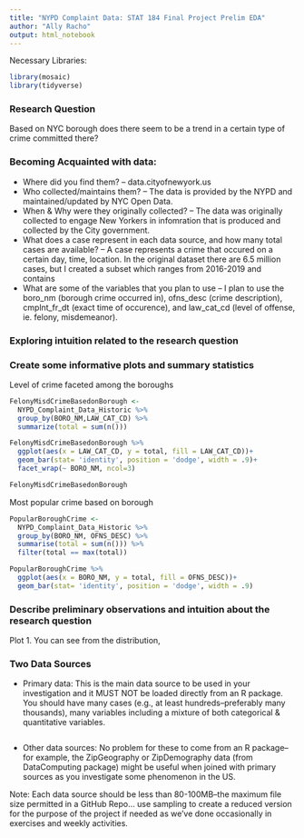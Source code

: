 ```yaml
---
title: "NYPD Complaint Data: STAT 184 Final Project Prelim EDA" 
author: "Ally Racho"
output: html_notebook
---
```


Necessary Libraries:
```r
library(mosaic)
library(tidyverse)
```


### Research Question

Based on NYC borough does there seem to be a trend in a certain type of crime committed there?


### Becoming Acquainted with data:
-  Where did you find them? 
  -- data.cityofnewyork.us
-  Who collected/maintains them? 
  -- The data is provided by the NYPD and maintained/updated by NYC Open Data.
-  When & Why were they originally collected?
  -- The data was originally collected to engage New Yorkers in infomration that is produced and collected by the City government. 
-  What does a case represent in each data source, and how many total cases are available?
  -- A case represents a crime that occured on a certain day, time, location. In the original dataset there are 6.5 million cases, but I created a subset which ranges from 2016-2019 and contains 
-  What are some of the variables that you plan to use
  -- I plan to use the boro_nm (borough crime occurred in), ofns_desc (crime description), cmplnt_fr_dt (exact time of occurence), and law_cat_cd (level of offense, ie. felony, misdemeanor).


### Exploring intuition related to the research question




### Create some informative plots and summary statistics 

Level of crime faceted among the boroughs
```r
FelonyMisdCrimeBasedonBorough <-
  NYPD_Complaint_Data_Historic %>%
  group_by(BORO_NM,LAW_CAT_CD) %>%
  summarize(total = sum(n()))

FelonyMisdCrimeBasedonBorough %>%
  ggplot(aes(x = LAW_CAT_CD, y = total, fill = LAW_CAT_CD))+
  geom_bar(stat= 'identity', position = 'dodge', width = .9)+
  facet_wrap(~ BORO_NM, ncol=3)

FelonyMisdCrimeBasedonBorough
```

Most popular crime based on borough
```r
PopularBoroughCrime <-
  NYPD_Complaint_Data_Historic %>%
  group_by(BORO_NM, OFNS_DESC) %>%
  summarise(total = sum(n())) %>%
  filter(total == max(total))

PopularBoroughCrime %>%
  ggplot(aes(x = BORO_NM, y = total, fill = OFNS_DESC))+
  geom_bar(stat= 'identity', position = 'dodge', width = .9)
```



### Describe preliminary observations and intuition about the research question
Plot 1. You can see from the distribution, 


### Two Data Sources
- Primary data:  This is the main data source to be used in your investigation and it MUST NOT be loaded directly from an R package. You should have many cases (e.g., at least hundreds--preferably many thousands), many variables including a mixture of both categorical & quantitative variables.  
```r

```

- Other data sources: No problem for these to come from an R package--for example, the ZipGeography or ZipDemography data (from DataComputing package) might be useful when joined with primary sources as you investigate some phenomenon in the US. 

Note: Each data source should be less than 80-100MB--the maximum file size permitted in a GitHub Repo... use sampling to create a reduced version for the purpose of the project if needed as we've done occasionally in exercises and weekly activities.

